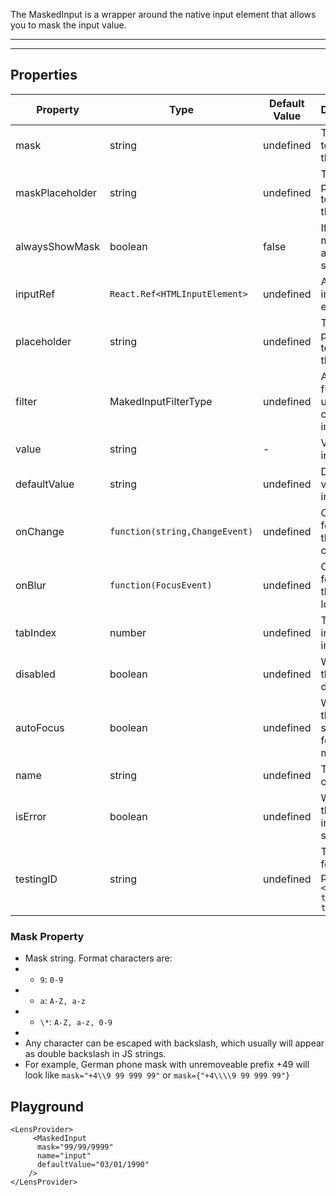 
The MaskedInput is a wrapper around the native input element that allows you to mask the input value.

---

<LensProvider>
     <MaskedInput
      mask="99/99/9999"
      defaultValue="03/01/1990"
    />
</LensProvider>

---

## Properties

|Property|Type|Default Value|Description|Required|
|---|---|---|---|---|
|mask|string|undefined|The mask to use for the input|Yes|
|maskPlaceholder|string|undefined|The placeholder to use for the input|No|
|alwaysShowMask|boolean|false|If true, the mask will always be shown|No|
|inputRef|`React.Ref<HTMLInputElement>`|undefined|A ref to the input element|No|
|placeholder|string|undefined|The placeholder to use for the input|No|
|filter|MakedInputFilterType|undefined|A filter function used to clean the input value|No|
|value|string|-|Value of the input|No|
|defaultValue|string|undefined|Default value of the input|No|
|onChange|`function(string,ChangeEvent)`|undefined|Callback for when the input changes|No|
|onBlur |`function(FocusEvent)`|undefined|Callback for when the input loses focus|No|
|tabIndex|number|undefined|The tab index of the input|No|
|disabled|boolean|undefined|Whether the input is disabled|No|
|autoFocus|boolean|undefined|Whether the input should be focused on mount|No|
|name|string|undefined|The name of the input|No|
|isError|boolean|undefined|Whether the input is in an error state|No|
|testingID| string | undefined | The id used for testing purposes.<br/>`<div data-testid="my-test-id"/>` |No|


### Mask Property

   * Mask string. Format characters are:
   * * `9`: `0-9`
   * * `a`: `A-Z, a-z`
   * * `\*`: `A-Z, a-z, 0-9`
   *
   * Any character can be escaped with backslash, which usually will appear as double backslash in JS strings.
   * For example, German phone mask with unremoveable prefix +49 will look like `mask="+4\\9 99 999 99"` or `mask={"+4\\\\9 99 999 99"}`


## Playground

```tsx live
<LensProvider>
     <MaskedInput
      mask="99/99/9999"
      name="input"
      defaultValue="03/01/1990"
    />
</LensProvider>
```